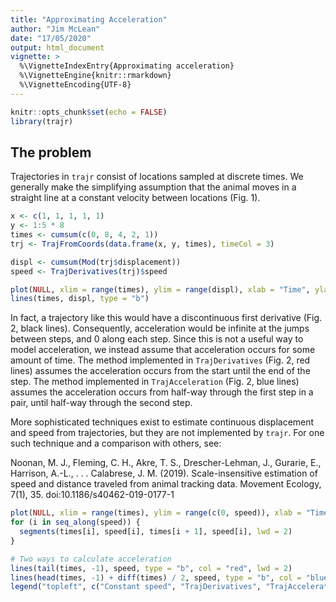 ```yaml
---
title: "Approximating Acceleration"
author: "Jim McLean"
date: "17/05/2020"
output: html_document
vignette: >
  %\VignetteIndexEntry{Approximating acceleration}
  %\VignetteEngine{knitr::rmarkdown}
  %\VignetteEncoding{UTF-8}
---
```


```r
knitr::opts_chunk$set(echo = FALSE)
library(trajr)
```

## The problem

Trajectories in `trajr` consist of locations sampled at discrete times. We generally make the simplifying assumption that the animal moves in a straight line at a constant velocity between locations (Fig. 1). 

```r
x <- c(1, 1, 1, 1, 1)
y <- 1:5 * 8
times <- cumsum(c(0, 8, 4, 2, 1))
trj <- TrajFromCoords(data.frame(x, y, times), timeCol = 3)

displ <- cumsum(Mod(trj$displacement))
speed <- TrajDerivatives(trj)$speed

plot(NULL, xlim = range(times), ylim = range(displ), xlab = "Time", ylab = "Distance", main = "Distance travelled")
lines(times, displ, type = "b")

```

In fact, a trajectory like this would have a discontinuous first derivative (Fig. 2, black lines). Consequently, acceleration would be infinite at the jumps between steps, and 0 along each step. Since this is not a useful way to model acceleration, we instead assume that acceleration occurs for some amount of time. The method implemented in `TrajDerivatives` (Fig. 2, red lines) assumes the acceleration occurs from the start until the end of the step. The method implemented in `TrajAcceleration` (Fig. 2, blue lines) assumes the acceleration occurs from half-way through the first step in a pair, until half-way through the second step.

More sophisticated techniques exist to estimate continuous displacement and speed from trajectories, but they are not implemented by `trajr`. For one such technique and a comparison with others, see:

Noonan, M. J., Fleming, C. H., Akre, T. S., Drescher-Lehman, J., Gurarie, E., Harrison, A.-L., . . . Calabrese, J. M. (2019). Scale-insensitive estimation of speed and distance traveled from animal tracking data. Movement Ecology, 7(1), 35. doi:10.1186/s40462-019-0177-1


```r
plot(NULL, xlim = range(times), ylim = range(c(0, speed)), xlab = "Time", ylab = "Speed", main = "Approximating acceleration")
for (i in seq_along(speed)) {
  segments(times[i], speed[i], times[i + 1], speed[i], lwd = 2)
}

# Two ways to calculate acceleration
lines(tail(times, -1), speed, type = "b", col = "red", lwd = 2)
lines(head(times, -1) + diff(times) / 2, speed, type = "b", col = "blue", lwd = 2)
legend("topleft", c("Constant speed", "TrajDerivatives", "TrajAcceleration"), lwd = 2, col = c("black", "red", "blue"))
```

